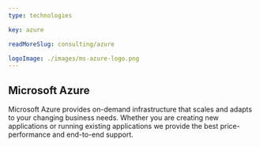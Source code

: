```yaml
---
type: technologies

key: azure

readMoreSlug: consulting/azure

logoImage: ./images/ms-azure-logo.png
---
```


## Microsoft Azure
Microsoft Azure provides on-demand infrastructure that scales and adapts to your changing business needs. Whether you are creating new applications or running existing applications we provide the best price-performance and end-to-end support.
